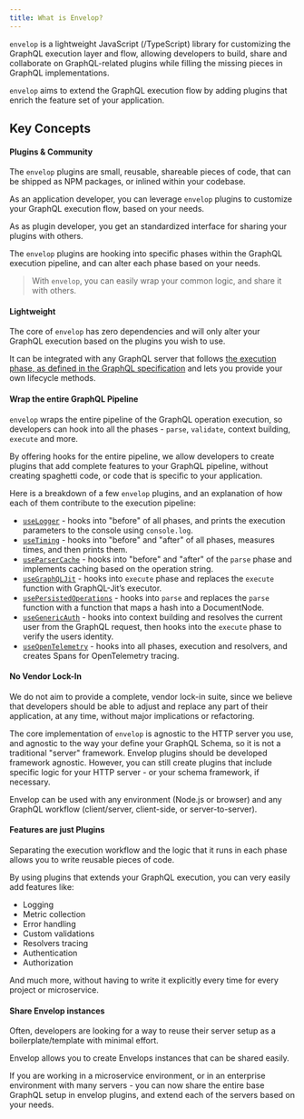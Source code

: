 ```yaml
---
title: What is Envelop?
---
```


`envelop` is a lightweight JavaScript (/TypeScript) library for customizing the GraphQL execution layer and flow, allowing developers to build, share
and collaborate on GraphQL-related plugins while filling the missing pieces in GraphQL implementations.

`envelop` aims to extend the GraphQL execution flow by adding plugins that enrich the feature set of your application.

## Key Concepts

#### Plugins & Community

The `envelop` plugins are small, reusable, shareable pieces of code, that can be shipped as NPM packages, or inlined within your codebase.

As an application developer, you can leverage `envelop` plugins to customize your GraphQL execution flow, based on your needs.

As as plugin developer, you get an standardized interface for sharing your plugins with others.

The `envelop` plugins are hooking into specific phases within the GraphQL execution pipeline, and can alter each phase based on your needs.

> With `envelop`, you can easily wrap your common logic, and share it with others.

#### Lightweight

The core of `envelop` has zero dependencies and will only alter your GraphQL execution based on the plugins you wish to use.

It can be integrated with any GraphQL server that follows [the execution phase, as defined in the GraphQL specification](https://spec.graphql.org/June2018/#sec-Executing-Requests) and lets you provide your own lifecycle methods.

#### Wrap the entire GraphQL Pipeline

`envelop` wraps the entire pipeline of the GraphQL operation execution, so developers can hook into all the phases - `parse`, `validate`, context building, `execute` and more.

By offering hooks for the entire pipeline, we allow developers to create plugins that add complete features to your GraphQL pipeline, without creating spaghetti code, or code that is specific to your application.

Here is a breakdown of a few `envelop` plugins, and an explanation of how each of them contribute to the execution pipeline:

- [`useLogger`](/plugins/use-logger) - hooks into "before" of all phases, and prints the execution parameters to the console using `console.log`.
- [`useTiming`](/plugins/use-timing) - hooks into "before" and "after" of all phases, measures times, and then prints them.
- [`useParserCache`](/plugins/use-parser-cache) - hooks into "before" and "after" of the `parse` phase and implements caching based on the operation string.
- [`useGraphQLJit`](/plugins/use-graphql-jit) - hooks into `execute` phase and replaces the `execute` function with GraphQL-Jit’s executor.
- [`usePersistedOperations`](/plugins/use-persisted-operations) - hooks into `parse` and replaces the `parse` function with a function that maps a hash into a DocumentNode.
- [`useGenericAuth`](/plugins/use-generic-auth) - hooks into context building and resolves the current user from the GraphQL request, then hooks into the `execute` phase to verify the users identity.
- [`useOpenTelemetry`](/plugins/use-open-telemetry) - hooks into all phases, execution and resolvers, and creates Spans for OpenTelemetry tracing.

#### No Vendor Lock-In

We do not aim to provide a complete, vendor lock-in suite, since we believe that developers should be able to adjust and replace any part of their application, at any time, without major implications or refactoring.

The core implementation of `envelop` is agnostic to the HTTP server you use, and agnostic to the way your define your GraphQL Schema, so it is not a traditional "server" framework. Envelop plugins should be developed framework agnostic.
However, you can still create plugins that include specific logic for your HTTP server - or your schema framework, if necessary.

Envelop can be used with any environment (Node.js or browser) and any GraphQL workflow (client/server, client-side, or server-to-server).

#### Features are just Plugins

Separating the execution workflow and the logic that it runs in each phase allows you to write reusable pieces of code.

By using plugins that extends your GraphQL execution, you can very easily add features like:

- Logging
- Metric collection
- Error handling
- Custom validations
- Resolvers tracing
- Authentication
- Authorization

And <Text as="span" fontWeight="bold">much more</Text>, without having to write it explicitly every time for every project or microservice.

#### Share Envelop instances

Often, developers are looking for a way to reuse their server setup as a boilerplate/template with minimal effort.

Envelop allows you to create Envelops instances that can be shared easily.

If you are working in a microservice environment, or in an enterprise environment with many servers - you can now share the entire base GraphQL setup in envelop plugins, and extend each of the servers based on your needs.
